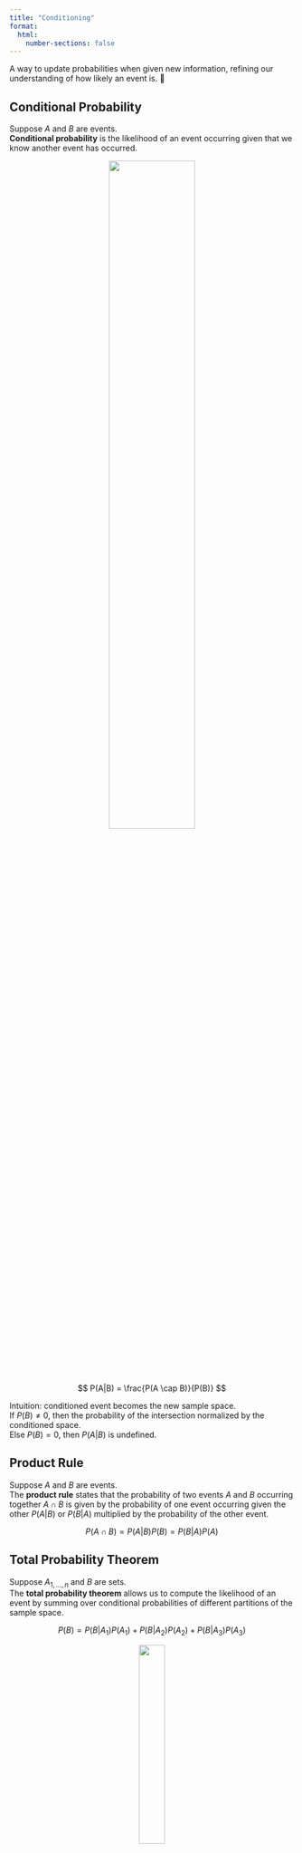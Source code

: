 ```yaml
---
title: "Conditioning"
format:
  html:
    number-sections: false
---
```


::: {.callout-note appearance="simple" icon=false}
A way to update probabilities when given new information, refining our understanding of how likely an event is. 🤔
:::

## Conditional Probability

Suppose $A$ and $B$ are events. <br>
**Conditional probability** is the likelihood of an event occurring given that we know another event has occurred.

<div style="text-align: center;">
  ![](images/condprob.png){width=55%}
</div>

$$ 
P(A|B) = \frac{P(A \cap B)}{P(B)} 
$$

Intuition: conditioned event becomes the new sample space. <br>
If $P(B) \neq 0$, then the probability of the intersection normalized by the conditioned space. <br>
Else $P(B) = 0$, then $P(A|B)$ is undefined.

## Product Rule

Suppose $A$ and $B$ are events. <br>
The **product rule** states that the probability of two events $A$ and $B$ occurring together $A \cap B$ is given by the probability of one event occurring given the other $P(A|B)$ or $P(B|A)$ multiplied by the probability of the other event.
  
$$ 
P(A \cap B) = P(A|B) P(B) = P(B|A) P(A) 
$$

## Total Probability Theorem

Suppose $A_{1,...,n}$ and $B$ are sets. <br>
The **total probability theorem** allows us to compute the likelihood of an event by summing over conditional probabilities of different partitions of the sample space.

$$ 
P(B) = P(B|A_1) P(A_1) + P(B|A_2) P(A_2) + P(B|A_3) P(A_3)
$$

<div style="text-align: center;">
  ![](images/totalcondprob){width=30%}
</div>

In general terms:

$$
P(B) = P(B|A_1) P(A_1) + ... + P(B|A_n) P(A_n)
$$

#### <u>Exercise</u>

**Experiment**: Classifying emails as spam $S$ or not spam $NS$ based on the word $W$ or not the word $NW$ "free".

$$
P(S) = 0.4
$$

$$
P(NS) = 0.6
$$

$$
P(W|S) = 0.7
$$

$$
P(W|NS) = 0.1
$$

Find the probability of $P(S|W)$:

::: {.callout-tip collapse="true"}
## Solution

$$
P(S|W) = \frac{P(S \cap W)}{P(W)} = \underbrace{\frac{P(W|S)P(S)}{P(W|S)P(S) + P(W|NS)P(NS)}}_{Bayes' \ Theorem} = \frac{0.7 * 0.4}{0.7 * 0.4 + 0.1 * 0.6} = 0.82
$$

:::